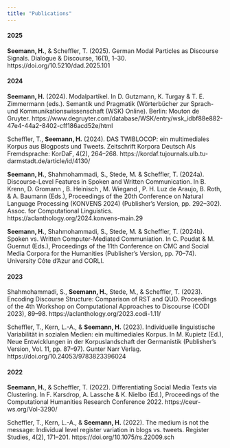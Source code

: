 ---
title: "Publications"
---

<!-- #### Submitted/under review -->
<!-- style APA 7 -->

#### 2025

**Seemann, H.**, & Scheffler, T. (2025). German Modal Particles as Discourse Signals. Dialogue \& Discourse, 16(1), 1–30. https://doi.org/10.5210/dad.2025.101

#### 2024

**Seemann, H.** (2024). Modalpartikel. In D. Gutzmann, K. Turgay & T. E. Zimmermann (eds.). Semantik und Pragmatik (Wörterbücher zur Sprach- und
Kommunikationswissenschaft (WSK) Online). Berlin: Mouton de Gruyter. https://www.degruyter.com/database/WSK/entry/wsk_idbf88e882-47e4-44a2-8402-cff186acd52e/html

Scheffler, T., **Seemann, H.** (2024). DAS TWIBLOCOP: ein multimediales Korpus aus Blogposts und Tweets. Zeitschrift Korpora Deutsch Als Fremdsprache: KorDaF, 4(2), 264–268.
https://kordaf.tujournals.ulb.tu-darmstadt.de/article/id/4130/

**Seemann, H.**, Shahmohammadi, S., Stede, M. & Scheffler, T. (2024a). Discourse-Level Features in Spoken and Written Communication. In B. Krenn, D. Gromann , B. Heinisch , M. Wiegand , P. H. Luz de Araujo, B. Roth, & A. Baumann (Eds.), Proceedings of the 20th Conference on Natural Language Processing (KONVENS 2024) (Publisher’s Version, pp. 292–302). Assoc. for Computational Linguistics. https://aclanthology.org/2024.konvens-main.29

**Seemann, H.**, Shahmohammadi, S., Stede, M. & Scheffler, T. (2024b). Spoken vs. Written Computer-Mediated Communiation. In C. Poudat & M. Guernut (Eds.), Proceedings of the 11th Conference on CMC and Social Media Corpora for the Humanities (Publisher’s Version, pp. 70–74). University Côte d’Azur and CORLI.

#### 2023

Shahmohammadi, S., **Seemann, H.**, Stede, M., & Scheffler, T. (2023). Encoding Discourse Structure: Comparison of RST and QUD. Proceedings of the 4th Workshop on Computational Approaches to Discourse (CODI 2023), 89–98.
https://aclanthology.org/2023.codi-1.11/

Scheffler, T., Kern, L.-A., & **Seemann, H.** (2023). Individuelle linguistische Variabilität in sozialen Medien: ein multimediales Korpus. In M. Kupietz (Ed.), Neue Entwicklungen in der Korpuslandschaft der Germanistik (Publisher’s Version, Vol. 11, pp. 87–97). Gunter Narr Verlag. https://doi.org/10.24053/9783823396024


#### 2022

**Seemann, H.**, & Scheffler, T. (2022). Differentiating Social Media Texts via Clustering. In F. Karsdrop, A. Lassche & K. Nielbo (Ed.), Proceedings of the Computational Humanities Research
Conference 2022. https://ceur-ws.org/Vol-3290/

Scheffler, T., Kern, L.-A., & **Seemann, H.** (2022). The medium is not the message: Individual level register variation in blogs vs. tweets. Register Studies, 4(2), 171–201. https://doi.org/10.1075/rs.22009.sch



